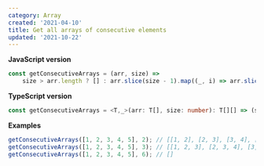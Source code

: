 ```yaml
---
category: Array
created: '2021-04-10'
title: Get all arrays of consecutive elements
updated: '2021-10-22'
---
```


**JavaScript version**

```js getConsecutiveArrays.js
const getConsecutiveArrays = (arr, size) =>
    size > arr.length ? [] : arr.slice(size - 1).map((_, i) => arr.slice(i, size + i));
```

**TypeScript version**

```ts getConsecutiveArrays.ts
const getConsecutiveArrays = <T,_>(arr: T[], size: number): T[][] => (size > arr.length ? [] : arr.slice(size - 1).map((_, i) => arr.slice(i, size + i)));
```

**Examples**

```js examples.js
getConsecutiveArrays([1, 2, 3, 4, 5], 2); // [[1, 2], [2, 3], [3, 4], [4, 5]]
getConsecutiveArrays([1, 2, 3, 4, 5], 3); // [[1, 2, 3], [2, 3, 4], [3, 4, 5]]
getConsecutiveArrays([1, 2, 3, 4, 5], 6); // []
```
